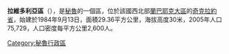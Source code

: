 '''拉維多利亞區'''（{{lang-es|Distrito de La Victoria}}），是[[秘魯|秘魯]]的一個區，位於該國西北部[[蘭巴耶克大區|蘭巴耶克大區]]的[[奇克拉約省|奇克拉約省]]，始建於1984年9月13日，面積29.36平方公里，海拔高度30米，2005年人口75,729，人口密度每平方公里2,600人。

{{Peru-geo-stub}}
[[Category:秘魯行政區|Category:秘魯行政區]]